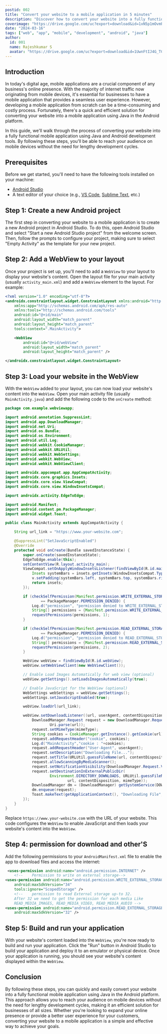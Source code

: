 ```yaml
---
postid: 002
title: "Convert your website to a mobile application in 5 minutes"
description: "Discover how to convert your website into a fully functional mobile application using Java in the Android platform, all within just 5 minutes. This guide provides a step-by-step tutorial on leveraging Java and Android development tools to seamlessly transform your website into a native Android app. Say goodbye to lengthy development cycles and hello to a quick and efficient solution for reaching your audience on mobile devices."
coverimage: "https://drive.google.com/uc?export=download&id=1xN5p1mOvmP157k9KUQw1XlOqCi2yQ23o"
date: "2024-03-16"
tags: ["web", "app", "mobile", "development", "android", "java"]
author:
  id: 001
  name: Rajeshkumar S
  avatar: "https://drive.google.com/uc?export=download&id=1UwnFtIJ4G_TCzXjA_vMW6xQx2ENEc7dM"
---
```


## Introduction

In today's digital age, mobile applications are a crucial component of any business's online presence. With the majority of internet traffic now originating from mobile devices, it's essential for businesses to have a mobile application that provides a seamless user experience. However, developing a mobile application from scratch can be a time-consuming and costly process. Fortunately, there's a quick and efficient solution for converting your website into a mobile application using Java in the Android platform.

In this guide, we'll walk through the process of converting your website into a fully functional mobile application using Java and Android development tools. By following these steps, you'll be able to reach your audience on mobile devices without the need for lengthy development cycles.

## Prerequisites

Before we get started, you'll need to have the following tools installed on your machine:

- [Android Studio](https://developer.android.com/studio)
- A text editor of your choice (e.g., [VS Code](https://code.visualstudio.com/), [Sublime Text](https://www.sublimetext.com/), etc.)

## Step 1: Create a new Android project

The first step in converting your website to a mobile application is to create a new Android project in Android Studio. To do this, open Android Studio and select "Start a new Android Studio project" from the welcome screen. Then, follow the prompts to configure your project, making sure to select "Empty Activity" as the template for your new project.

## Step 2: Add a WebView to your layout

Once your project is set up, you'll need to add a `WebView` to your layout to display your website's content. Open the layout file for your main activity (usually `activity_main.xml`) and add a `WebView` element to the layout. For example:

```xml title="activity_main.xml" showLineNumbers
<?xml version="1.0" encoding="utf-8"?>
<androidx.constraintlayout.widget.ConstraintLayout xmlns:android="http://schemas.android.com/apk/res/android"
    xmlns:app="http://schemas.android.com/apk/res-auto"
    xmlns:tools="http://schemas.android.com/tools"
    android:id="@+id/main"
    android:layout_width="match_parent"
    android:layout_height="match_parent"
    tools:context=".MainActivity">

    <WebView
        android:id="@+id/webView"
        android:layout_width="match_parent"
        android:layout_height="match_parent" />

</androidx.constraintlayout.widget.ConstraintLayout>
```

## Step 3: Load your website in the WebView

With the `WebView` added to your layout, you can now load your website's content into the `WebView`. Open your main activity file (usually `MainActivity.java`) and add the following code to the `onCreate` method:

```java title="MainActivity.java" showLineNumbers {26}
package com.example.webviewapp;

import android.annotation.SuppressLint;
import android.app.DownloadManager;
import android.net.Uri;
import android.os.Bundle;
import android.os.Environment;
import android.util.Log;
import android.webkit.CookieManager;
import android.webkit.URLUtil;
import android.webkit.WebSettings;
import android.webkit.WebView;
import android.webkit.WebViewClient;

import androidx.appcompat.app.AppCompatActivity;
import androidx.core.graphics.Insets;
import androidx.core.view.ViewCompat;
import androidx.core.view.WindowInsetsCompat;

import androidx.activity.EdgeToEdge;

import android.Manifest;
import android.content.pm.PackageManager;
import android.widget.Toast;

public class MainActivity extends AppCompatActivity {

    String url_link = "https://www.your-website.com";

    @SuppressLint("SetJavaScriptEnabled")
    @Override
    protected void onCreate(Bundle savedInstanceState) {
        super.onCreate(savedInstanceState);
        EdgeToEdge.enable(this);
        setContentView(R.layout.activity_main);
        ViewCompat.setOnApplyWindowInsetsListener(findViewById(R.id.main), (v, insets) -> {
            Insets systemBars = insets.getInsets(WindowInsetsCompat.Type.systemBars());
            v.setPadding(systemBars.left, systemBars.top, systemBars.right, systemBars.bottom);
            return insets;
        });

        if (checkSelfPermission(Manifest.permission.WRITE_EXTERNAL_STORAGE)
                == PackageManager.PERMISSION_DENIED) {
            Log.d("permission", "permission denied to WRITE_EXTERNAL_STORAGE - requesting it");
            String[] permissions = {Manifest.permission.WRITE_EXTERNAL_STORAGE};
            requestPermissions(permissions, 1);
        }

        if (checkSelfPermission(Manifest.permission.READ_EXTERNAL_STORAGE)
                == PackageManager.PERMISSION_DENIED) {
            Log.d("permission", "permission denied to READ_EXTERNAL_STORAGE - requesting it");
            String[] permissions = {Manifest.permission.READ_EXTERNAL_STORAGE};
            requestPermissions(permissions, 2);
        }

        WebView webView = findViewById(R.id.webView);
        webView.setWebViewClient(new WebViewClient());

        // Enable Load Images Automatically for web view (optional)
        webView.getSettings().setLoadsImagesAutomatically(true);

        // Enable JavaScript for the WebView (optional)
        WebSettings webSettings = webView.getSettings();
        webSettings.setJavaScriptEnabled(true);

        webView.loadUrl(url_link);

        webView.setDownloadListener((url, userAgent, contentDisposition, mimeType, contentLength) -> {
            DownloadManager.Request request = new DownloadManager.Request(
                    Uri.parse(url));
            request.setMimeType(mimeType);
            String cookies = CookieManager.getInstance().getCookie(url);
            request.addRequestHeader("cookie", cookies);
            Log.d("MainActivity","cookie : "+cookies);
            request.addRequestHeader("User-Agent", userAgent);
            request.setDescription("Downloading File...");
            request.setTitle(URLUtil.guessFileName(url, contentDisposition, mimeType));
            request.allowScanningByMediaScanner();
            request.setNotificationVisibility(DownloadManager.Request.VISIBILITY_VISIBLE_NOTIFY_COMPLETED);
            request.setDestinationInExternalPublicDir(
                    Environment.DIRECTORY_DOWNLOADS, URLUtil.guessFileName(
                            url, contentDisposition, mimeType));
            DownloadManager dm = (DownloadManager) getSystemService(DOWNLOAD_SERVICE);
            dm.enqueue(request);
            Toast.makeText(getApplicationContext(), "Downloading File", Toast.LENGTH_LONG).show();
        });
    }
}
```

Replace `https://www.your-website.com` with the URL of your website. This code configures the `WebView` to enable JavaScript and then loads your website's content into the `WebView`.

## Step 4: permission for download and other'S

Add the following permissions to your `AndroidManifest.xml` file to enable the app to download files and access the internet:

```xml title="AndroidManifest.xml" showLineNumbers
 <uses-permission android:name="android.permission.INTERNET" />
    <!--    Permission to write on external storage-->
<uses-permission android:name="android.permission.WRITE_EXTERNAL_STORAGE"
    android:maxSdkVersion="34"
    tools:ignore="ScopedStorage" />
    <!--    permission to read External storage up-to 32.
    After 32 we need to get the permission for each media Like
    READ_MEDIA_IMAGES, READ_MEDIA_VIDEO, READ_MEDIA_AUDIO -->
<uses-permission android:name="android.permission.READ_EXTERNAL_STORAGE"
    android:maxSdkVersion="32" />
```

## Step 5: Build and run your application

With your website's content loaded into the `WebView`, you're now ready to build and run your application. Click the "Run" button in Android Studio to build your application and deploy it to an emulator or physical device. Once your application is running, you should see your website's content displayed within the `WebView`.

## Conclusion

<p className="text-justify">
  By following these steps, you can quickly and easily convert your website into
  a fully functional mobile application using Java in the Android platform. This
  approach allows you to reach your audience on mobile devices without the need
  for lengthy development cycles, making it an efficient solution for businesses
  of all sizes. Whether you're looking to expand your online presence or provide
  a better user experience for your customers, converting your website to a
  mobile application is a simple and effective way to achieve your goals.
</p>
